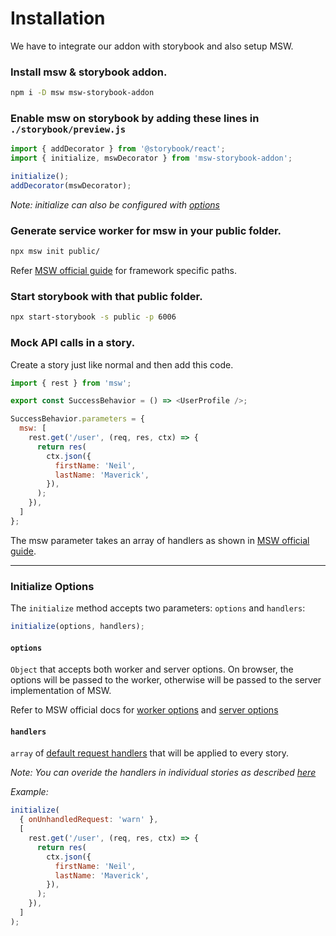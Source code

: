 
<Meta title="Guides/Installation" />

# Installation

We have to integrate our addon with storybook and also setup MSW.

### Install msw & storybook addon.

```sh
npm i -D msw msw-storybook-addon
```

### Enable msw on storybook by adding these lines in `./storybook/preview.js`

```js
import { addDecorator } from '@storybook/react';
import { initialize, mswDecorator } from 'msw-storybook-addon';

initialize();
addDecorator(mswDecorator);
```
*Note: initialize can also be configured with [options](#initialize-options)*

### Generate service worker for msw in your public folder.

```sh
npx msw init public/
```

Refer [MSW official guide](https://mswjs.io/docs/getting-started/integrate/browser) for framework specific paths.

### Start storybook with that public folder.

```sh
npx start-storybook -s public -p 6006
```

### Mock API calls in a story.

Create a story just like normal and then add this code.

```js
import { rest } from 'msw';

export const SuccessBehavior = () => <UserProfile />;

SuccessBehavior.parameters = {
  msw: [
    rest.get('/user', (req, res, ctx) => {
      return res(
        ctx.json({
          firstName: 'Neil',
          lastName: 'Maverick',
        }),
      );
    }),
  ]
};
```

The msw parameter takes an array of handlers as shown in [MSW official guide](https://mswjs.io/docs/getting-started/mocks/rest-api).

---

### Initialize Options

The `initialize` method accepts two parameters: `options` and `handlers`:

```js
initialize(options, handlers);
```

#### `options`

`Object` that accepts both worker and server options. On browser, the options will be passed to the worker, otherwise will be passed to the server implementation of MSW.

Refer to MSW official docs for [worker options](https://mswjs.io/docs/api/setup-worker/start#options) and [server options](https://mswjs.io/docs/api/setup-server/listen#options)

#### `handlers`

`array` of [default request handlers](https://mswjs.io/docs/getting-started/mocks/rest-api#request-handler) that will be applied to every story.

*Note: You can overide the handlers in individual stories as described [here](#mock-api-calls-in-a-story)*

*Example:*
```js
initialize(
  { onUnhandledRequest: 'warn' },
  [
    rest.get('/user', (req, res, ctx) => {
      return res(
        ctx.json({
          firstName: 'Neil',
          lastName: 'Maverick',
        }),
      );
    }),
  ]
);
```